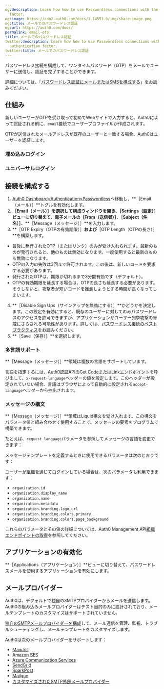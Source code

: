 ```yaml
---
og:description: Learn how how to use Passwordless connections with the email authentication
  factor.
og:image: https://cdn2.auth0.com/docs/1.14553.0/img/share-image.png
og:title: メールでのパスワードレス認証
og:url: https://auth0.com/docs/
permalink: email-otp
title: メールでのパスワードレス認証
twitter:description: Learn how how to use Passwordless connections with the email
  authentication factor.
twitter:title: メールでのパスワードレス認証
---
```


パスワードレス接続を構成して、ワンタイムパスワード（OTP）をメールでユーザーに送信し、認証を完了することができます。

詳細については、「[パスワードレス認証にメールまたはSMSを構成する](/login/universal-login/configure-universal-login-with-passwordless/email-or-sms)」をお読みください。

## 仕組み

新しいユーザーがOTPを受け取って初めてWebサイトで入力すると、Auth0によって認証される前に、`email`接続でユーザープロファイルが作成されます。

OTPが送信されたメールアドレスが既存のユーザーと一致する場合、Auth0はユーザーを認証します。

### 埋め込みログイン

### ユニバーサルログイン



## 接続を構成する

1. [Auth0 Dashboard>Authentication>Passwordless](%24%7Bmanage_url%7D/#/connections/passwordless)へ移動し、**［Email（メール）］**トグルを有効化します。
2. **［Email（メール）］**を選択して構成ウィンドウを開き、**［Settings（設定）］**ビューに切り替えて、電子メールの**［From（送信者）］**、**［Subject（件名）］**、**［Message（メッセージ）］**を入力します。
3. **［OTP Expiry（OTPの有効期限）］**および**［OTP Length（OTPの長さ）］**を構築します。

* 最後に発行されたOTP（またはリンク）のみが受け入れられます。最新のものが発行されると、他のものは無効になります。一度使用すると最新のものも無効になります。
* OTPの入力の失敗は3回まで許可されます。この後は、新しいコードを要求する必要があります。
* 発行されたOTPは、期限が切れるまで3分間有効です（デフォルト）。
* OTPの有効期限を延長する場合は、OTPの長さも延長する必要があります。そうしないと、攻撃者が短いコードを推測しようとする時間が長くなってしまいます。
4. **［Disable Sign Ups（サインアップを無効にする）］**かどうかを決定します。この設定を有効にすると、既存のユーザーに対してのみパスワードレスのアクセスを許可できますが、アプリケーションがユーザー列挙攻撃の脅威にさらされる可能性があります。詳しくは、[パスワードレス接続のベストプラクティス](/best-practices)をお読みください。
5. **［Save（保存）］**を選択します。

### 多言語サポート

**［Message（メッセージ）］**領域は複数の言語をサポートしています。

言語を指定するには、[Auth0認証APIのGet CodeまたはLinkエンドポイント](https://auth0.com/docs/api/authentication#get-code-or-link)を呼び出して、`x-request-language`ヘッダーの値を設定します。このヘッダーが設定されていない場合、言語はブラウザによって自動的に設定される`accept-language`ヘッダーから抽出されます。

### メッセージの構文

**［Message（メッセージ）］**領域はLiquid構文を受け入れます。この構文をパラメータ値と組み合わせて使用​​することで、メッセージの要素をプログラムで構築できます。

たとえば、`request_language`パラメータを参照してメッセージの言語を変更できます：

メッセージテンプレートを定義するときに使用できるパラメータは次のとおりです：

ユーザーが[組織](/organizations/organizations-overview)を通じてログインしている場合は、次のパラメータも利用できます：

* `organization.id`
* `organization.display_name`
* `organization.name`
* `organization.metadata`
* `organization.branding.logo_url`
* `organization.branding.colors.primary`
* `organization.branding.colors.page_background`

これらのパラメータとその値の詳細については、Auth0 Management API[組織エンドポイントの取得](https://auth0.com/docs/api/management/v2#!/Organizations/get_organizations_by_id)を参照してください。

## アプリケーションの有効化

**［Applications（アプリケーション）］**ビューに切り替えて、パスワードレスメールを使用するアプリケーションを有効にします。

## メールプロバイダー

Auth0は、デフォルトで独自のSMTPプロバイダーからメールを送信します。Auth0の組み込みメールプロバイダーはテスト目的のみに設計されており、メールテンプレートのカスタマイズはサポートされていません。

[独自のSMTPメールプロバイダーを構成](/brand-and-customize/email/smtp-email-providers)して、メール通信を管理、監視、トラブルシューティングし、メールテンプレートをカスタマイズします。

Auth0は次のメールプロバイダーをサポートします：

* [Mandrill](/brand-and-customize/email/smtp-email-providers/configure-mandrill-as-external-smtp-email-provider)
* [Amazon SES](/brand-and-customize/email/smtp-email-providers/configure-amazon-ses-as-external-smtp-email-provider)
* [Azure Communication Services](/configure-azure-comm-service-as-smtp-email-provider)
* [SendGrid](/brand-and-customize/email/smtp-email-providers/configure-sendgrid-as-external-smtp-email-provider)
* [SparkPost](/brand-and-customize/email/smtp-email-providers/configure-sparkpost-as-external-smtp-email-provider)
* [Mailgun](/brand-and-customize/email/smtp-email-providers/configure-mailgun-as-external-smtp-email-provider)
* [カスタマイズされたSMTP外部メールプロバイダー](/brand-and-customize/email/configure-custom-external-smtp-email-provider)